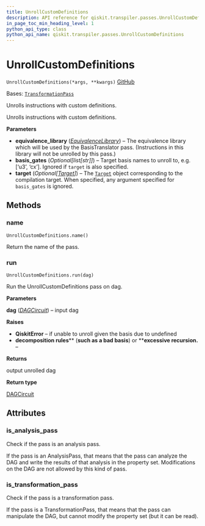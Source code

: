 ```yaml
---
title: UnrollCustomDefinitions
description: API reference for qiskit.transpiler.passes.UnrollCustomDefinitions
in_page_toc_min_heading_level: 1
python_api_type: class
python_api_name: qiskit.transpiler.passes.UnrollCustomDefinitions
---
```


# UnrollCustomDefinitions

<span id="qiskit.transpiler.passes.UnrollCustomDefinitions" />

`UnrollCustomDefinitions(*args, **kwargs)` [GitHub](https://github.com/qiskit/qiskit/tree/stable/0.24/qiskit/transpiler/passes/basis/unroll_custom_definitions.py "view source code")

Bases: [`TransformationPass`](qiskit.transpiler.TransformationPass "qiskit.transpiler.basepasses.TransformationPass")

Unrolls instructions with custom definitions.

Unrolls instructions with custom definitions.

**Parameters**

*   **equivalence\_library** ([*EquivalenceLibrary*](qiskit.circuit.EquivalenceLibrary "qiskit.circuit.EquivalenceLibrary")) – The equivalence library which will be used by the BasisTranslator pass. (Instructions in this library will not be unrolled by this pass.)
*   **basis\_gates** (*Optional\[list\[str]]*) – Target basis names to unroll to, e.g. \[‘u3’, ‘cx’]. Ignored if `target` is also specified.
*   **target** (*Optional\[*[*Target*](qiskit.transpiler.Target "qiskit.transpiler.Target")*]*) – The [`Target`](qiskit.transpiler.Target "qiskit.transpiler.Target") object corresponding to the compilation target. When specified, any argument specified for `basis_gates` is ignored.

## Methods

<span id="qiskit-transpiler-passes-unrollcustomdefinitions-name" />

### name

<span id="qiskit.transpiler.passes.UnrollCustomDefinitions.name" />

`UnrollCustomDefinitions.name()`

Return the name of the pass.

<span id="qiskit-transpiler-passes-unrollcustomdefinitions-run" />

### run

<span id="qiskit.transpiler.passes.UnrollCustomDefinitions.run" />

`UnrollCustomDefinitions.run(dag)`

Run the UnrollCustomDefinitions pass on dag.

**Parameters**

**dag** ([*DAGCircuit*](qiskit.dagcircuit.DAGCircuit "qiskit.dagcircuit.DAGCircuit")) – input dag

**Raises**

*   **QiskitError** – if unable to unroll given the basis due to undefined
*   **decomposition rules**\*\* (****such as a bad basis****) or \*\***excessive recursion.** –

**Returns**

output unrolled dag

**Return type**

[DAGCircuit](qiskit.dagcircuit.DAGCircuit "qiskit.dagcircuit.DAGCircuit")

## Attributes

<span id="qiskit.transpiler.passes.UnrollCustomDefinitions.is_analysis_pass" />

### is\_analysis\_pass

Check if the pass is an analysis pass.

If the pass is an AnalysisPass, that means that the pass can analyze the DAG and write the results of that analysis in the property set. Modifications on the DAG are not allowed by this kind of pass.

<span id="qiskit.transpiler.passes.UnrollCustomDefinitions.is_transformation_pass" />

### is\_transformation\_pass

Check if the pass is a transformation pass.

If the pass is a TransformationPass, that means that the pass can manipulate the DAG, but cannot modify the property set (but it can be read).

